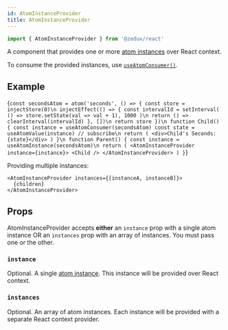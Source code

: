 ```yaml
---
id: AtomInstanceProvider
title: AtomInstanceProvider
---
```



```ts
import { AtomInstanceProvider } from '@zedux/react'
```

A component that provides one or more [atom instances](../classes/AtomInstance) over React context.

To consume the provided instances, use [`useAtomConsumer()`](../hooks/useAtomConsumer).

## Example

<LiveEditor resultVar="Parent">{`
const secondsAtom = atom('seconds', () => {
  const store = injectStore(0)\n
  injectEffect(() => {
    const intervalId = setInterval(
      () => store.setState(val => val + 1),
      1000
    )\n
    return () => clearInterval(intervalId)
  }, [])\n
  return store
})\n
function Child() {
  const instance = useAtomConsumer(secondsAtom)
  const state = useAtomValue(instance) // subscribe\n
  return (
    <div>Child's Seconds: {state}</div>
  )
}\n
function Parent() {
  const instance = useAtomInstance(secondsAtom)\n
  return (
    <AtomInstanceProvider instance={instance}>
      <Child />
    </AtomInstanceProvider>
  )
}
`}</LiveEditor>

Providing multiple instances:

```tsx
<AtomInstanceProvider instances={[instanceA, instanceB]}>
  {children}
</AtomInstanceProvider>
```

## Props

AtomInstanceProvider accepts **either** an `instance` prop with a single atom instance OR an `instances` prop with an array of instances. You must pass one or the other.

### `instance`

Optional. A single [atom instance](../classes/AtomInstance). This instance will be provided over React context.

### `instances`

Optional. An array of atom instances. Each instance will be provided with a separate React context provider.
